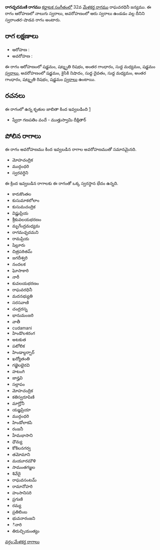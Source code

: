 {{Infobox ragam
	| name          	= రాగచ్ఛదమణి
	| synonym	    	= 
	| mela          	= 
	| chakra        	= 
	| janaka        	= 
	| type          	= స్వరాంతర-శాడవ
	| arohanam      	= {{svaraC|S|R3|G3|M1|S'}} 
	| avarohanam    	= {{svaraC|S'|N2|D1|M1|G3|R3|S}}
	| jeeva         	=
	| chhaya        	=
	| nyasa         	=
	| vishesha      	= 
	| equivalent  		= 
}}
{{కర్ణాటక సంగీత రాగాలు}}
'''రాగచ్ఛదమణి రాగము''' [[కర్ణాటక సంగీతం]]లో 32వ [[మేళకర్త రాగము]] రాఘవరధినీ జన్యము.  ఈ రాగం ఆరోహణలో నాలుగు స్వరాలు, అవరోహణంలో ఆరు స్వరాలు ఉండడం వల్ల దీనిని స్వరాంతర-షాడవ రాగం అంటారు.


==రాగ లక్షణాలు==


* ఆరోహణ : {{svaraC|S|R3|G3|M1|S'}} 
* అవరోహణ : {{svaraC|S'|N2|D1|M1|G3|R3|S}}

ఈ రాగం ఆరోహణంలో షడ్జమం, షట్శృతి రిషభం, అంతర గాంధారం, సుద్ద మధ్యమం, షడ్జమం [[స్వరాలు]], అవరోహణంలో షడ్జమం, కైసికి నిషాదం, సుద్ద దైవతం, సుద్ద మధ్యమం, అంతర గాంధారం, షట్శృతి రిషభం, షడ్జమం [[స్వరాలు]] ఉంటాయి.

==రచనలు==
ఈ రాగంలో ఉన్న కృతుల జాబితా కింద ఇవ్వబడింది [https://github.com/ssrihari/ragavardhini/blob/master/ragas/kritis.psv]
* ష్వేదా గణపతిం వందే - ముత్తుస్వామి దీక్షితార్




==పోలిన రాగాలు==
ఈ రాగం అవరోహణము కింద ఇవ్వబడిన రాగాల అవరోహణముతో సమానమైనది.
* మోహచంద్రిక
* ముద్గంధరి
* స్వరవర్ధిని

ఈ క్రింద ఇవ్వబడిన రాగాలకు ఈ రాగంతో ఒక్క స్వరస్థాన భేదం ఉన్నది.
* కారుకొంతల
* కుసుమాకలోలాం
* కుసుమచంద్రిక
* విష్ణుప్రియ
* శ్రీకువలయభరణం
* మృగేంద్రమధ్యమ
* రాగమచ్ఛదమని
* రామప్రియ
* షిల్లూరు
* చిత్రపఠితమ్
* జగదీశ్వరి
* నందలక
* ఘోసాకారి
* నారీ
* కువలయభరణం
* రాఘవరధినీ
* మదనభ్యుతి
* సరసవాణి
* చంద్రరస్న
* భానుమంజరి
* వాతీ
* cudamani
* హిండొలశరంగ
* అటకుత
* పటోలిక
* హిండాల్దర్బార్
* ఖద్యోతంతి
* గజ్జెలభైరవి
* హటంగి
* జాన్హవి
* సల్లాపం
* మోహచంద్రిక
* కతిస్వరూపిణి
* మాగ్హోనీ
* యజ్ఞప్రియా
* ముద్గంధరి
* హిండోలాకపి
* రంజనీ
* హేమభాసాని
* ధౌమ్య
* కోకిలనగర్వ
* తమోమాని
* మయూరమౌళి
* సామంతగజ్జల
* శివేదై
* రాఘవసంటమ్
* రామానోహరి
* హంసానిసరి
* ప్రగుణి
* రమ్య
* ప్రతిబింబ
* భువనారంజని
* ినారి
* తిరుచ్చియంత్యం



[[వర్గం:మేళకర్త రాగాలు]]